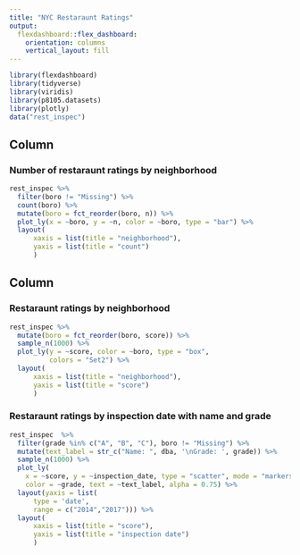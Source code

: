 ```yaml
---
title: "NYC Restaraunt Ratings"
output: 
  flexdashboard::flex_dashboard:
    orientation: columns
    vertical_layout: fill
---
```


```r
library(flexdashboard)
library(tidyverse)
library(viridis)
library(p8105.datasets)
library(plotly)
data("rest_inspec")
```


Column {data-width=650}
-----------------------------------------------------------------------

### Number of restaraunt ratings by neighborhood

```r
rest_inspec %>% 
  filter(boro != "Missing") %>% 
  count(boro) %>% 
  mutate(boro = fct_reorder(boro, n)) %>% 
  plot_ly(x = ~boro, y = ~n, color = ~boro, type = "bar") %>% 
  layout(
      xaxis = list(title = "neighborhood"), 
      yaxis = list(title = "count")
      )
```

Column {data-width=350}
-----------------------------------------------------------------------

### Restaraunt ratings by neighborhood

```r
rest_inspec %>% 
  mutate(boro = fct_reorder(boro, score)) %>% 
  sample_n(1000) %>% 
  plot_ly(y = ~score, color = ~boro, type = "box",
          colors = "Set2") %>% 
  layout(
      xaxis = list(title = "neighborhood"), 
      yaxis = list(title = "score")
      )
```

### Restaraunt ratings by inspection date with name and grade

```r
rest_inspec  %>% 
  filter(grade %in% c("A", "B", "C"), boro != "Missing") %>%
  mutate(text_label = str_c("Name: ", dba, '\nGrade: ', grade)) %>% 
  sample_n(1000) %>% 
  plot_ly(
    x = ~score, y = ~inspection_date, type = "scatter", mode = "markers",
    color = ~grade, text = ~text_label, alpha = 0.75) %>% 
  layout(yaxis = list(
      type = 'date',
      range = c("2014","2017"))) %>% 
  layout(
      xaxis = list(title = "score"), 
      yaxis = list(title = "inspection date")
      )
```


